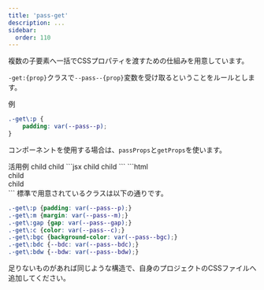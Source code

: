 ```yaml
---
title: 'pass-get'
description: ...
sidebar: 
  order: 110
---
```



複数の子要素へ一括でCSSプロパティを渡すための仕組みを用意しています。

`-get:{prop}`クラスで`--pass--{prop}`変数を受け取るということをルールとします。

<PreviewTitle>例</PreviewTitle>
```css
.-get\:p {
	padding: var(--pass--p);
}
```

コンポーネントを使用する場合は、`passProps`と`getProps`を使います。


<Preview>
	<PreviewTitle>活用例</PreviewTitle>
	<PreviewArea p='20'>
		<Stack gap='10' passProps={{ p: 20, bgc: 'base-2' }}>
			<Box getProps='p,bgc'>child</Box>
			<Box getProps='p,bgc'>child</Box>
		</Stack>
	</PreviewArea>
	<PreviewCode slot='tab' label='Component'>
	```jsx
	<Stack gap='10' passProps={{ p: 20, bgc: 'base-2' }}>
		<Box getProps='p,bgc'>child</Box>
		<Box getProps='p,bgc'>child</Box>
	</Stack>
	```
	</PreviewCode>
	<PreviewCode slot='tab' label='HTML'>
	```html
	<div class="l--stack -gap:10" style="--pass--p:var(--s--20);--pass--bgc:var(--base-2)">
		<div class="l--box" data-lism-get="p bgc">child</div>
		<div class="l--box" data-lism-get="p bgc">child</div>
	</div>
	```
	</PreviewCode>
</Preview>


<Spacer h='10'/>
標準で用意されているクラスは以下の通りです。

```css
.-get\:p {padding: var(--pass--p);}
.-get\:m {margin: var(--pass--m);}
.-get\:gap {gap: var(--pass--gap);}
.-get\:c {color: var(--pass--c);}
.-get\:bgc {background-color: var(--pass--bgc);}
.-get\:bdc {--bdc: var(--pass--bdc);}
.-get\:bdw {--bdw: var(--pass--bdw);}
```

足りないものがあれば同じような構造で、自身のプロジェクトのCSSファイルへ追加してください。
